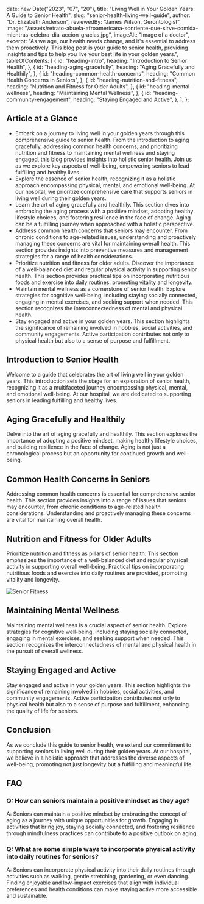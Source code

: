   date: new Date("2023", "07", "20"),
  title: "Living Well in Your Golden Years: A Guide to Senior Health",
  slug: "senior-health-living-well-guide",
  author: "Dr. Elizabeth Anderson",
  reviewedBy: "James Wilson, Gerontologist",
  image: "/assets/retrato-abuela-afroamericana-sonriente-que-sirve-comida-mientras-celebra-dia-accion-gracias.jpg",
  imageAlt: "Image of a doctor",
  excerpt:
    "As we age, our health needs change, and it's essential to address them proactively. This blog post is your guide to senior health, providing insights and tips to help you live your best life in your golden years.",
  tableOfContents: [
    {
      id: "heading-intro",
      heading: "Introduction to Senior Health",
    },
    {
      id: "heading-aging-gracefully",
      heading: "Aging Gracefully and Healthily",
    },
    {
      id: "heading-common-health-concerns",
      heading: "Common Health Concerns in Seniors",
    },
    {
      id: "heading-nutrition-and-fitness",
      heading: "Nutrition and Fitness for Older Adults",
    },
    {
      id: "heading-mental-wellness",
      heading: "Maintaining Mental Wellness",
    },
    {
      id: "heading-community-engagement",
      heading: "Staying Engaged and Active",
    },
  ],
};

## Article at a Glance

- Embark on a journey to living well in your golden years through this comprehensive guide to senior health. From the introduction to aging gracefully, addressing common health concerns, and prioritizing nutrition and fitness to maintaining mental wellness and staying engaged, this blog provides insights into holistic senior health. Join us as we explore key aspects of well-being, empowering seniors to lead fulfilling and healthy lives.
- Explore the essence of senior health, recognizing it as a holistic approach encompassing physical, mental, and emotional well-being. At our hospital, we prioritize comprehensive care that supports seniors in living well during their golden years.
- Learn the art of aging gracefully and healthily. This section dives into embracing the aging process with a positive mindset, adopting healthy lifestyle choices, and fostering resilience in the face of change. Aging can be a fulfilling journey when approached with a holistic perspective.
- Address common health concerns that seniors may encounter. From chronic conditions to age-related issues, understanding and proactively managing these concerns are vital for maintaining overall health. This section provides insights into preventive measures and management strategies for a range of health considerations.
- Prioritize nutrition and fitness for older adults. Discover the importance of a well-balanced diet and regular physical activity in supporting senior health. This section provides practical tips on incorporating nutritious foods and exercise into daily routines, promoting vitality and longevity.
- Maintain mental wellness as a cornerstone of senior health. Explore strategies for cognitive well-being, including staying socially connected, engaging in mental exercises, and seeking support when needed. This section recognizes the interconnectedness of mental and physical health.
- Stay engaged and active in your golden years. This section highlights the significance of remaining involved in hobbies, social activities, and community engagements. Active participation contributes not only to physical health but also to a sense of purpose and fulfillment.

## Introduction to Senior Health

Welcome to a guide that celebrates the art of living well in your golden years. This introduction sets the stage for an exploration of senior health, recognizing it as a multifaceted journey encompassing physical, mental, and emotional well-being. At our hospital, we are dedicated to supporting seniors in leading fulfilling and healthy lives.

## Aging Gracefully and Healthily

Delve into the art of aging gracefully and healthily. This section explores the importance of adopting a positive mindset, making healthy lifestyle choices, and building resilience in the face of change. Aging is not just a chronological process but an opportunity for continued growth and well-being.

## Common Health Concerns in Seniors

Addressing common health concerns is essential for comprehensive senior health. This section provides insights into a range of issues that seniors may encounter, from chronic conditions to age-related health considerations. Understanding and proactively managing these concerns are vital for maintaining overall health.

## Nutrition and Fitness for Older Adults

Prioritize nutrition and fitness as pillars of senior health. This section emphasizes the importance of a well-balanced diet and regular physical activity in supporting overall well-being. Practical tips on incorporating nutritious foods and exercise into daily routines are provided, promoting vitality and longevity.

![Senior Fitness](/assets/madura-mujer-tatuada-sonriente-comiendo-ensalada-frutas-verduras-atractiva-mujer-madura-ensalada-frutas-verdes-frescas-casa-delantal-mujer-mayor-pie-mostrador-cocina-relajandose-casa.jpg)

## Maintaining Mental Wellness

Maintaining mental wellness is a crucial aspect of senior health. Explore strategies for cognitive well-being, including staying socially connected, engaging in mental exercises, and seeking support when needed. This section recognizes the interconnectedness of mental and physical health in the pursuit of overall wellness.

## Staying Engaged and Active

Stay engaged and active in your golden years. This section highlights the significance of remaining involved in hobbies, social activities, and community engagements. Active participation contributes not only to physical health but also to a sense of purpose and fulfillment, enhancing the quality of life for seniors.

## Conclusion

As we conclude this guide to senior health, we extend our commitment to supporting seniors in living well during their golden years. At our hospital, we believe in a holistic approach that addresses the diverse aspects of well-being, promoting not just longevity but a fulfilling and meaningful life.

## FAQ

### Q: How can seniors maintain a positive mindset as they age?

A: Seniors can maintain a positive mindset by embracing the concept of aging as a journey with unique opportunities for growth. Engaging in activities that bring joy, staying socially connected, and fostering resilience through mindfulness practices can contribute to a positive outlook on aging.

### Q: What are some simple ways to incorporate physical activity into daily routines for seniors?

A: Seniors can incorporate physical activity into their daily routines through activities such as walking, gentle stretching, gardening, or even dancing. Finding enjoyable and low-impact exercises that align with individual preferences and health conditions can make staying active more accessible and sustainable.

